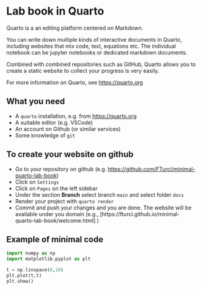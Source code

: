 
# Lab book in Quarto

Quarto is a an editing platform centered on Markdown.

You can write down multiple kinds of interactive documents in Quarto, including websites that mix code, text, equations etc. The individual notebook can be jupyter notebooks or dedicated markdown documents.

Combined with combined repositories such as GitHub, Quarto allows you to create a static website to collect your progress is very easily.

For more information on Quarto, see [https://quarto.org](https://quarto.org)

## What you need 


- A `quarto` installation, e.g. from  [https://quarto.org](https://quarto.org)
- A suitable editor (e.g. VSCode)
- An account on Github (or similar services)
- Some knowledge of `git`



## To create your website on github

- Go to your repository on github (e.g. [https://github.com/FTurci/minimal-quarto-lab-book]())
- Click on `Settings`
- Click on `Pages` on the left sidebar
- Under the section **Branch** select branch `main` and select folder `docs`
- Render your project with `quarto render` 
- Commit and push your changes and you are done. The website will be available under you domain (e.g., [https://fturci.github.io/minimal-quarto-lab-book/welcome.html] )


## Example of minimal code

```python
import numpy as np
import matplotlib.pyplot as plt

t = np.linspace(0,10)
plt.plot(t,t)
plt.show()
```